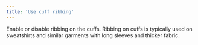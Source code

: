```yaml
---
title: 'Use cuff ribbing'
---
```


Enable or disable ribbing on the cuffs.
Ribbing on cuffs is typically used on sweatshirts
and similar garments with long sleeves and thicker fabric.
